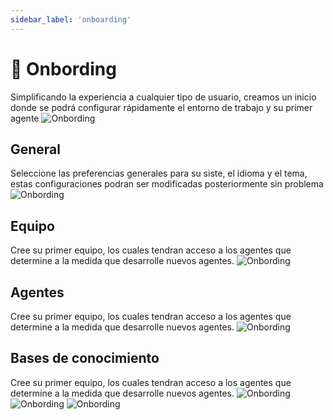 ```yaml
---
sidebar_label: 'onboarding'
---
```


# 🎯 Onbording

Simplificando la experiencia a cualquier tipo de usuario, creamos un inicio donde se podrá configurar rápidamente el entorno de trabajo y su primer agente
![Onbording](/img/Onbording.gif)

## General 
Seleccione las preferencias generales para su siste, el idioma y el tema, estas configuraciones podran ser modificadas posteriormente sin problema
![Onbording](/img/onbordinga.png)

## Equipo
Cree su primer equipo, los cuales tendran acceso a los agentes que determine a la medida que desarrolle nuevos agentes.
![Onbording](/img/onbordingb.png)

## Agentes
Cree su primer equipo, los cuales tendran acceso a los agentes que determine a la medida que desarrolle nuevos agentes.
![Onbording](/img/onbordingc.png)


## Bases de conocimiento
Cree su primer equipo, los cuales tendran acceso a los agentes que determine a la medida que desarrolle nuevos agentes.
![Onbording](/img/onbordingd.png)
![Onbording](/img/onbordinge.png)
![Onbording](/img/onbordingf.png)